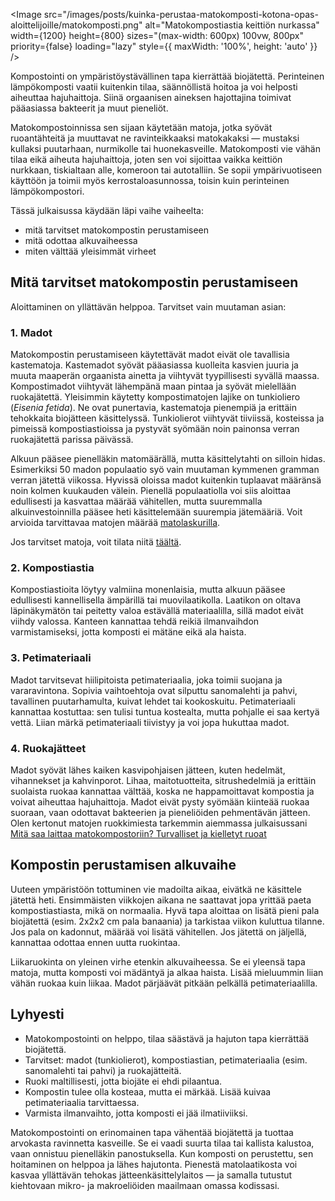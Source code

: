<Image
  src="/images/posts/kuinka-perustaa-matokomposti-kotona-opas-aloittelijoille/matokomposti.png"
  alt="Matokompostiastia keittiön nurkassa"
  width={1200}
  height={800}
  sizes="(max-width: 600px) 100vw, 800px"
  priority={false}
  loading="lazy"
  style={{ maxWidth: '100%', height: 'auto' }}
/>

Kompostointi on ympäristöystävällinen tapa kierrättää biojätettä. Perinteinen lämpökomposti vaatii kuitenkin tilaa,
säännöllistä hoitoa ja voi helposti aiheuttaa hajuhaittoja. Siinä orgaanisen aineksen hajottajina toimivat pääasiassa
bakteerit ja muut pieneliöt.

Matokompostoinnissa sen sijaan käytetään matoja, jotka syövät ruoantähteitä ja muuttavat ne ravinteikkaaksi matokakaksi
— mustaksi kullaksi puutarhaan, nurmikolle tai huonekasveille. Matokomposti vie vähän tilaa eikä aiheuta hajuhaittoja,
joten sen voi sijoittaa vaikka keittiön nurkkaan, tiskialtaan alle, komeroon tai autotalliin. Se sopii ympärivuotiseen
käyttöön ja toimii myös kerrostaloasunnossa, toisin kuin perinteinen lämpökompostori.

Tässä julkaisussa käydään läpi vaihe vaiheelta:

- mitä tarvitset matokompostin perustamiseen
- mitä odottaa alkuvaiheessa
- miten välttää yleisimmät virheet

## Mitä tarvitset matokompostin perustamiseen

Aloittaminen on yllättävän helppoa. Tarvitset vain muutaman asian:

### 1. Madot

Matokompostin perustamiseen käytettävät madot eivät ole tavallisia kastematoja. Kastemadot syövät pääasiassa kuolleita
kasvien juuria ja muuta maaperän orgaanista ainetta ja viihtyvät tyypillisesti syvällä maassa. Kompostimadot viihtyvät
lähempänä maan pintaa ja syövät mielellään ruokajätettä. Yleisimmin käytetty kompostimatojen lajike on tunkioliero
(_Eisenia fetida_). Ne ovat punertavia, kastematoja pienempiä ja erittäin tehokkaita biojätteen käsittelyssä.
Tunkiolierot viihtyvät tiiviissä, kosteissa ja pimeissä kompostiastioissa ja pystyvät syömään noin painonsa verran
ruokajätettä parissa päivässä.

Alkuun pääsee pienelläkin matomäärällä, mutta käsittelytahti on silloin hidas. Esimerkiksi 50 madon populaatio syö vain
muutaman kymmenen gramman verran jätettä viikossa. Hyvissä oloissa madot kuitenkin tuplaavat määränsä noin kolmen
kuukauden välein. Pienellä populaatiolla voi siis aloittaa edullisesti ja kasvattaa määrää vähitellen, mutta suuremmalla
alkuinvestoinnilla pääsee heti käsittelemään suurempia jätemääriä. Voit arvioida tarvittavaa matojen määrää
[matolaskurilla](https://www.luomuliero.fi/matolaskuri).

Jos tarvitset matoja, voit tilata niitä [täältä](https://www.luomuliero.fi/madot).

### 2. Kompostiastia

Kompostiastioita löytyy valmiina monenlaisia, mutta alkuun pääsee edullisesti kannellisella ämpärillä tai
muovilaatikolla. Laatikon on oltava läpinäkymätön tai peitetty valoa estävällä materiaalilla, sillä madot eivät viihdy
valossa. Kanteen kannattaa tehdä reikiä ilmanvaihdon varmistamiseksi, jotta komposti ei mätäne eikä ala haista.

### 3. Petimateriaali

Madot tarvitsevat hiilipitoista petimateriaalia, joka toimii suojana ja vararavintona. Sopivia vaihtoehtoja ovat
silputtu sanomalehti ja pahvi, tavallinen puutarhamulta, kuivat lehdet tai kookoskuitu. Petimateriaali kannattaa
kostuttaa: sen tulisi tuntua kostealta, mutta pohjalle ei saa kertyä vettä. Liian märkä petimateriaali tiivistyy ja voi
jopa hukuttaa madot.

### 4. Ruokajätteet

Madot syövät lähes kaiken kasvipohjaisen jätteen, kuten hedelmät, vihannekset ja kahvinporot. Lihaa, maitotuotteita,
sitrushedelmiä ja erittäin suolaista ruokaa kannattaa välttää, koska ne happamoittavat kompostia ja voivat aiheuttaa
hajuhaittoja. Madot eivät pysty syömään kiinteää ruokaa suoraan, vaan odottavat bakteerien ja pieneliöiden pehmentävän
jätteen. Olen kertonut matojen ruokkimiesta tarkemmin aiemmassa julkaisussani
[Mitä saa laittaa matokompostoriin? Turvalliset ja kielletyt ruoat](https://www.luomuliero.fi/blogi/julkaisu/mita-saa-laittaa-matokompostoriin-turvalliset-ja-kielletyt-ruoat)

## Kompostin perustamisen alkuvaihe

Uuteen ympäristöön tottuminen vie madoilta aikaa, eivätkä ne käsittele jätettä heti. Ensimmäisten viikkojen aikana ne
saattavat jopa yrittää paeta kompostiastiasta, mikä on normaalia. Hyvä tapa aloittaa on lisätä pieni pala biojätettä
(esim. 2x2x2 cm pala banaania) ja tarkistaa viikon kuluttua tilanne. Jos pala on kadonnut, määrää voi lisätä vähitellen.
Jos jätettä on jäljellä, kannattaa odottaa ennen uutta ruokintaa.

<aside>
  Liikaruokinta on yleinen virhe etenkin alkuvaiheessa. Se ei yleensä tapa matoja, mutta komposti voi mädäntyä ja alkaa
  haista. Lisää mieluummin liian vähän ruokaa kuin liikaa. Madot pärjäävät pitkään pelkällä petimateriaalilla.
</aside>

## Lyhyesti

- Matokompostointi on helppo, tilaa säästävä ja hajuton tapa kierrättää biojätettä.
- Tarvitset: madot (tunkiolierot), kompostiastian, petimateriaalia (esim. sanomalehti tai pahvi) ja ruokajätteitä.
- Ruoki maltillisesti, jotta biojäte ei ehdi pilaantua.
- Kompostin tulee olla kosteaa, mutta ei märkää. Lisää kuivaa petimateriaalia tarvittaessa.
- Varmista ilmanvaihto, jotta komposti ei jää ilmatiiviiksi.

Matokompostointi on erinomainen tapa vähentää biojätettä ja tuottaa arvokasta ravinnetta kasveille. Se ei vaadi suurta
tilaa tai kallista kalustoa, vaan onnistuu pienelläkin panostuksella. Kun komposti on perustettu, sen hoitaminen on
helppoa ja lähes hajutonta. Pienestä matolaatikosta voi kasvaa yllättävän tehokas jätteenkäsittelylaitos — ja samalla
tutustut kiehtovaan mikro- ja makroeliöiden maailmaan omassa kodissasi.
